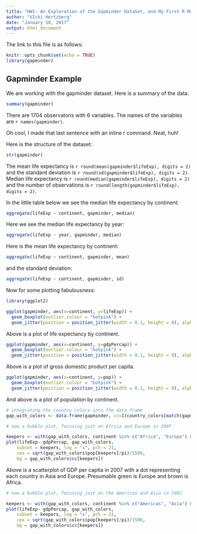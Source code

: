 ```yaml
---
title: "HW1: An Exploration of the Gapminder DataSet, and My First R Markdown Experience"
author: "VIcki Hertzberg"
date: "January 18, 2017"
output: html_document
---
```


The link to this file is as follows: 


```r
knitr::opts_chunk$set(echo = TRUE)
library(gapminder)
```

## Gapminder Example

We are working with the gapminder dataset. Here is a summary of the data.

```r
summary(gapminder)
```

There are 1704 observatons with 6 variables. The names of the variables are `r names(gapminder)`.

Oh cool, I made that last sentence with an inline r command. Neat, huh!

Here is the structure of the dataset:

```r
str(gapminder)
```

The mean life expectancy is `r round(mean(gapminder$lifeExp), digits = 2)` and the standard deviation is `r round(sd(gapminder$lifeExp), digits = 2)`. Median life expectancy is `r round(median(gapminder$lifeExp), digits = 2)` and the number of observations is `r round(length(gapminder$lifeExp), digits = 2)`.

In the little table below we see the median life expectancy by continent:

```r
aggregate(lifeExp ~ continent, gapminder, median)
```

Here we see the median life expectancy by year:

```r
aggregate(lifeExp ~ year, gapminder, median)
```


Here is the mean life expectancy by continent:

```r
aggregate(lifeExp ~ continent, gapminder, mean)
```

and the standard deviation:

```r
aggregate(lifeExp ~ continent, gapminder, sd)
```

Now for some plotting fabulousness:

```r
library(ggplot2)

```

```r
ggplot(gapminder, aes(x=continent, y=lifeExp)) +
  geom_boxplot(outlier.colour = "hotpink") +
  geom_jitter(position = position_jitter(width = 0.1, height = 0), alpha = 1/4)
```

Above is a plot of life expectancy by continent.

```r
ggplot(gapminder, aes(x=continent, y=gdpPercap)) +
  geom_boxplot(outlier.colour = "hotpink") +
  geom_jitter(position = position_jitter(width = 0.1, height = 0), alpha = 1/4)
```

Above is a plot of gross domestic product per capita.

```r
ggplot(gapminder, aes(x=continent, y=pop)) +
  geom_boxplot(outlier.colour = "hotpink") +
  geom_jitter(position = position_jitter(width = 0.1, height = 0), alpha = 1/4)
```

And above is a plot of population by continent.

```r
# integrating the country colors into the data frame
gap_with_colors <- data.frame(gapminder, cc=I(country_colors[match(gapminder$country, names(country_colors))]))

# now a bubble plot, focusing just on Africa and Europe in 2007

keepers <- with(gap_with_colors, continent %in% c("Africa", "Europe") & year == 2007)
plot(lifeExp~ gdpPercap, gap_with_colors,
    subset = keepers, log = "x", pch = 21,
    cex = sqrt(gap_with_colors$pop[keepers]/pi)/1500,
    bg = gap_with_colors$cc[keepers])
```


Above is a scatterplot of GDP per capita in 2007 with a dot representing each country in Asia and Europe. Presumable green is Europe and brown is Africa.

```r
# now a bubble plot, focusing just on the Americas and Asia in 1992

keepers <- with(gap_with_colors, continent %in% c("Americas", "Asia") & year == 1992)
plot(lifeExp~ gdpPercap, gap_with_colors,
    subset = keepers, log = "x", pch = 21,
    cex = sqrt(gap_with_colors$pop[keepers]/pi)/1500,
    bg = gap_with_colors$cc[keepers])
```



